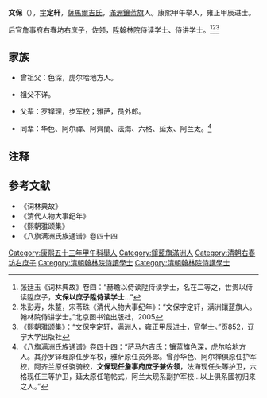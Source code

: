 '''文保'''（{{bd|？||？}}），[[表字|字]]'''定轩'''，[[薩馬爾吉氏|薩馬爾吉氏]]，[[滿洲|滿洲]][[鑲蓝旗|鑲蓝旗]]人。康熙甲午举人，雍正甲辰进士。

后官詹事府右春坊右庶子，佐领，陞翰林院侍读学士、侍讲学士。<ref>张廷玉《词林典故》卷四：“赫瞻以侍读陞侍读学士，名在二等之，世贵以侍读陞庶子，'''文保以庶子陞侍读学士'''...”</ref><ref>朱彭寿，朱鳌，宋苓珠《清代人物大事纪年》：“文保字定轩，满洲镶蓝旗人。翰林院侍讲学士。”北京图书馆出版社，2005</ref><ref>《熙朝雅颂集》：“文保字定轩，满洲人，雍正甲辰进士，官学士。”页852，辽宁大学出版社</ref>

==家族==
*曾祖父：色深，虎尔哈地方人。

*祖父不详。

*父辈：罗铎理，步军校；雅萨，员外郎。

*同辈：华色、阿尔禪、阿齊蘭、法海、六格、延太、阿兰太。<ref>《八旗满洲氏族通谱》卷四十四：“萨马尔吉氏：镶蓝旗色深，虎尔哈地方人。其孙罗铎理原任步军校，雅萨原任员外郎。曾孙华色、阿尔禅俱原任护军校，阿齐兰原任骁骑校，'''文保现任詹事府庶子兼佐领'''，法海现任头等护卫，六格现任三等护卫，延太原任笔帖式，阿兰太现系副护军校...以上俱系國初归来之人。”</ref>

==注释==
{{reflist}}

==参考文献==
*《词林典故》
*《清代人物大事纪年》
*《熙朝雅颂集》
*《八旗满洲氏族通谱》卷四十四
{{雍正二年甲辰科殿試金榜}}
[[Category:康熙五十三年甲午科舉人|Category:康熙五十三年甲午科舉人]]
[[Category:鑲藍旗滿洲人|Category:鑲藍旗滿洲人]]
[[Category:清朝右春坊右庶子|Category:清朝右春坊右庶子]]
[[Category:清朝翰林院侍讀學士|Category:清朝翰林院侍讀學士]]
[[Category:清朝翰林院侍講學士|Category:清朝翰林院侍講學士]]